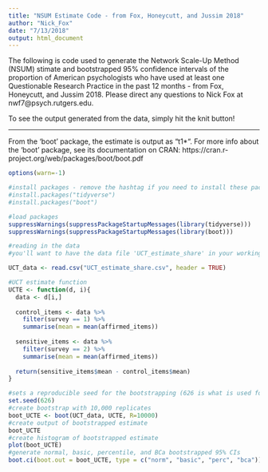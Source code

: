 ```yaml
---
title: "NSUM Estimate Code - from Fox, Honeycutt, and Jussim 2018"
author: "Nick_Fox"
date: "7/13/2018"
output: html_document
---
```


The following is code used to generate the Network Scale-Up Method (NSUM) stimate and bootstrapped 95% confidence intervals of the proportion of American psychologists who have used at least one Questionable Research Practice in the past 12 months -  from Fox, Honeycutt, and Jussim 2018.  Please direct any questions to Nick Fox at nwf7@psych.rutgers.edu.

To see the output generated from the data, simply hit the knit button!

---------

From the 'boot' package, the estimate is output as "t1*".  For more info about the 'boot' package, see its documentation on CRAN: https://cran.r-project.org/web/packages/boot/boot.pdf

```r
options(warn=-1)

#install packages - remove the hashtag if you need to install these packages, otherwise keep them hashed out.
#install.packages("tidyverse")
#install.packages("boot")

#load packages
suppressWarnings(suppressPackageStartupMessages(library(tidyverse)))
suppressWarnings(suppressPackageStartupMessages(library(boot)))

```

```r

#reading in the data
#you'll want to have the data file 'UCT_estimate_share' in your working directory.

UCT_data <- read.csv("UCT_estimate_share.csv", header = TRUE)


```

```r
#UCT estimate function
UCTE <- function(d, i){
  data <- d[i,]
  
  control_items <- data %>%
    filter(survey == 1) %>% 
    summarise(mean = mean(affirmed_items))
  
  sensitive_items <- data %>% 
    filter(survey == 2) %>% 
    summarise(mean = mean(affirmed_items))
  
  return(sensitive_items$mean - control_items$mean)
}

```


```r
#sets a reproducible seed for the bootstrapping (626 is what is used for the publication)
set.seed(626)
#create bootstrap with 10,000 replicates
boot_UCTE <- boot(UCT_data, UCTE, R=10000)
#create output of bootstrapped estimate
boot_UCTE
#create histogram of bootstrapped estimate
plot(boot_UCTE)
#generate normal, basic, percentile, and BCa bootstrapped 95% CIs
boot.ci(boot.out = boot_UCTE, type = c("norm", "basic", "perc", "bca"))

```
